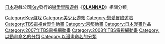 [[日本|日本]]遊戲公司[[Key_(公司)|Key]]發行的[[戀愛冒險遊戲|戀愛冒險遊戲]]《'''[[CLANNAD|CLANNAD]]'''》相關分類。

{{DEFAULTSORT:Clannad}}
{{Commonscat|Clannad (visual novel)}}

[[Category:Key游戏|Category:Key游戏]]
[[Category:美少女游戏|Category:美少女游戏]]
[[Category:戀愛冒險遊戲|Category:戀愛冒險遊戲]]
[[Category:TBS電視台製作動畫|Category:TBS電視台製作動畫]]
[[Category:京都動畫|Category:京都動畫]]
[[Category:日本漫畫作品|Category:日本漫畫作品]]
[[Category:2007年TBS電視網動畫|Category:2007年TBS電視網動畫]]
[[Category:2008年TBS電視網動畫|Category:2008年TBS電視網動畫]]
[[Category:以動畫命名的分類|Category:以動畫命名的分類]]
[[Category:以漫畫命名的分類|Category:以漫畫命名的分類]]